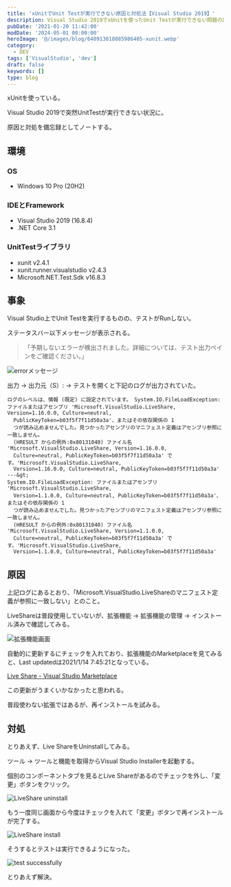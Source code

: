 ```yaml
---
title: 'xUnitでUnit Testが実行できない原因と対処法【Visual Studio 2019】'
description: Visual Studio 2019でxUnitを使ったUnit Testが実行できない問題の原因と対処法を解説。詳細な手順を備忘録として記録します。
pubDate: '2021-01-20 11:42:00'
modDate: '2024-05-01 00:00:00'
heroImage: '@/images/blog/640913018085986405-xunit.webp'
category:
  - DEV
tags: ['VisualStudio', 'dev']
draft: false
keywords: []
type: blog
---
```


xUnitを使っている。

Visual Studio 2019で突然UnitTestが実行できない状況に。

原因と対処を備忘録としてノートする。

## 環境

### OS

- Windows 10 Pro (20H2)

### IDEとFramework

- Visual Studio 2019 (16.8.4)
- .NET Core 3.1

### UnitTestライブラリ

- xunit v2.4.1
- xunit.runner.visualstudio v2.4.3
- Microsoft.NET.Test.Sdk v16.8.3

## 事象

Visual Studio上でUnit Testを実行するものの、テストがRunしない。

ステータスバー以下メッセージが表示される。

> 「予期しないエラーが検出されました。詳細については、テスト出力ペインをご確認ください。」

![errorメッセージ](@/images/blog/640913018085986405-error_statusbar.webp)

出力 → 出力元（S）: → テストを開くと下記のログが出力されていた。

```log
ログのレベルは、情報 (既定) に設定されています。 System.IO.FileLoadException:
ファイルまたはアセンブリ 'Microsoft.VisualStudio.LiveShare, Version=1.16.0.0, Culture=neutral,
  PublicKeyToken=b03f5f7f11d50a3a'、またはその依存関係の 1
  つが読み込めませんでした。見つかったアセンブリのマニフェスト定義はアセンブリ参照に一致しません。
  (HRESULT からの例外:0x80131040) ファイル名 'Microsoft.VisualStudio.LiveShare, Version=1.16.0.0,
  Culture=neutral, PublicKeyToken=b03f5f7f11d50a3a' です。'Microsoft.VisualStudio.LiveShare,
  Version=1.16.0.0, Culture=neutral, PublicKeyToken=b03f5f7f11d50a3a' ---&gt;
System.IO.FileLoadException: ファイルまたはアセンブリ 'Microsoft.VisualStudio.LiveShare,
  Version=1.1.0.0, Culture=neutral, PublicKeyToken=b03f5f7f11d50a3a'、またはその依存関係の 1
  つが読み込めませんでした。見つかったアセンブリのマニフェスト定義はアセンブリ参照に一致しません。
  (HRESULT からの例外:0x80131040) ファイル名 'Microsoft.VisualStudio.LiveShare, Version=1.1.0.0,
  Culture=neutral, PublicKeyToken=b03f5f7f11d50a3a' です。'Microsoft.VisualStudio.LiveShare,
  Version=1.1.0.0, Culture=neutral, PublicKeyToken=b03f5f7f11d50a3a'
```

## 原因

上記ログにあるとおり、「Microsoft.VisualStudio.LiveShareのマニフェスト定義が参照に一致しない」とのこと。

LiveShareは普段使用していないが、拡張機能 → 拡張機能の管理 → インストール済みで確認してみる。

![拡張機能画面](@/images/blog/640913018085986405-LiveShare.webp)

自動的に更新するにチェックを入れており、拡張機能のMarketplaceを見てみると、Last updatedは2021/1/14 7:45:21となっている。

[Live Share - Visual Studio Marketplace](https://marketplace.visualstudio.com/items?itemName=MS-vsliveshare.vsls-vs)

この更新がうまくいかなかったと思われる。

普段使わない拡張ではあるが、再インストールを試みる。

## 対処

とりあえず、Live ShareをUninstallしてみる。

ツール → ツールと機能を取得からVisual Studio Installerを起動する。

個別のコンポーネントタブを見るとLive Shareがあるのでチェックを外し、「変更」ボタンをクリック。

![LiveShare uninstall](@/images/blog/640913018085986405-LiveShare_Off.webp)

もう一度同じ画面から今度はチェックを入れて「変更」ボタンで再インストールが完了する。

![LiveShare install](@/images/blog/640913018085986405-LiveShare_On.webp)

そうするとテストは実行できるようになった。

![test successfully](@/images/blog/640913018085986405-output.webp)

とりあえず解決。

<div class='not-prose'>
  <div data-vc_mylinkbox_id='887423761'></div>
</div>
